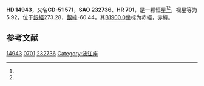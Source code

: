 {{Starbox begin
| name = HD 14943
}}
{{Starbox observe
| epoch = [[J2000.0|J2000.0]]
| constell = {{星座名待查}}<ref name=SIMBAD>{{cite web
 | url=http://simbad.u-strasbg.fr/simbad/sim-id?Ident=HR+701
 | title =Pulsating variable Star
 | publisher=Centre de Données astronomiques de Strasbourg
 | work=SIMBAD
 | accessdate=2012-07-13}}</ref><ref name=DATA>{{cite web
 | url=http://vizier.u-strasbg.fr/viz-bin/VizieR-5?-out.add=.&-source=5050&-corr=PK=HR&-out.max=9999&HR=701
 | title=VizieR Detailed Page
 | accessdate=2012-07-13
 | archive-date=2016-03-05
 | archive-url=https://web.archive.org/web/20160305030940/http://vizier.u-strasbg.fr/viz-bin/VizieR-5?-out.add=.&-source=5050&-corr=PK=HR&-out.max=9999&HR=701
 | dead-url=no
 }}</ref>
| 星官 = 
| ra = {{RA|2|22|54.6}}<ref name=SIMBAD /><ref name=DATA />
| dec = {{DEC|-51|5|32}}<ref name=SIMBAD /><ref name=DATA />
| appmag_v = 5.92<ref name=SIMBAD /><ref name=DATA />
}}
{{Starbox character
| class = A5V<ref name=SIMBAD /><ref name=DATA />
| b-v = 0.22<ref name=SIMBAD /><ref name=DATA />
| u-b = <ref name=SIMBAD /><ref name=DATA />
| r-i = <ref name=SIMBAD /><ref name=DATA />
| variable = 
}}
{{Starbox astrometry
| radial_v = 
| prop_mo_ra = 5
| parallax = 
| p_error = 
}}
{{Starbox catalog
| names =CD-51 571，[[SAO星表|SAO]] 232736，[[HD星表|HD]] 14943，[[HR星表|HR]] 701}}
{{Starbox reference |Simbad=HR+701}}
{{Starbox end}}

'''HD 14943'''，又名'''CD-51 571'''，'''SAO 232736'''、'''HR 701'''，是一颗恒星<ref name=SIMBAD /><ref name=DATA />，视星等为5.92，位于[[銀道座標系|銀經]]273.28，[[銀道座標系|銀緯]]-60.44，其[[B1900.0|B1900.0]]坐标为赤經{{RA|2|19|23.5}}，赤緯{{DEC|-51|-60.44|55}}。

== 参考文献 ==
{{reflist}}

{{star-stub}}

[[Category:HD和HDE天體|14943]]
[[Category:HR天體|0701]]
[[Category:SAO天體|232736]]
[[Category:波江座|Category:波江座]]